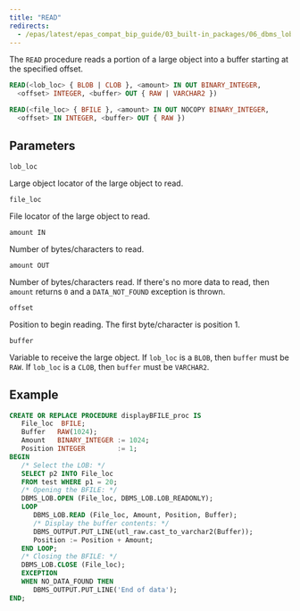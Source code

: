 ```yaml
---
title: "READ"
redirects:
  - /epas/latest/epas_compat_bip_guide/03_built-in_packages/06_dbms_lob/10_read/ #generated for docs/epas/reorg-role-use-case-mode
---
```


The `READ` procedure reads a portion of a large object into a buffer starting at the specified offset.

```sql
READ(<lob_loc> { BLOB | CLOB }, <amount> IN OUT BINARY_INTEGER,
  <offset> INTEGER, <buffer> OUT { RAW | VARCHAR2 })

READ(<file_loc> { BFILE }, <amount> IN OUT NOCOPY BINARY_INTEGER,
  <offset> IN INTEGER, <buffer> OUT { RAW })
```

## Parameters

`lob_loc`

 Large object locator of the large object to read.

 `file_loc`

 File locator of the large object to read.

`amount IN`

 Number of bytes/characters to read.

`amount OUT`

 Number of bytes/characters read. If there's no more data to read, then `amount` returns `0` and a `DATA_NOT_FOUND` exception is thrown.

`offset`

 Position to begin reading. The first byte/character is position 1.

`buffer`

 Variable to receive the large object. If `lob_loc` is a `BLOB`, then `buffer` must be `RAW`. If `lob_loc` is a `CLOB`, then `buffer` must be `VARCHAR2`. 

## Example

``` sql
CREATE OR REPLACE PROCEDURE displayBFILE_proc IS 
   File_loc  BFILE; 
   Buffer   RAW(1024); 
   Amount   BINARY_INTEGER := 1024; 
   Position INTEGER        := 1; 
BEGIN 
   /* Select the LOB: */ 
   SELECT p2 INTO File_loc 
   FROM test WHERE p1 = 20; 
   /* Opening the BFILE: */ 
   DBMS_LOB.OPEN (File_loc, DBMS_LOB.LOB_READONLY); 
   LOOP 
      DBMS_LOB.READ (File_loc, Amount, Position, Buffer); 
      /* Display the buffer contents: */ 
      DBMS_OUTPUT.PUT_LINE(utl_raw.cast_to_varchar2(Buffer)); 
      Position := Position + Amount; 
   END LOOP; 
   /* Closing the BFILE: */ 
   DBMS_LOB.CLOSE (File_loc); 
   EXCEPTION 
   WHEN NO_DATA_FOUND THEN 
      DBMS_OUTPUT.PUT_LINE('End of data'); 
END;
```